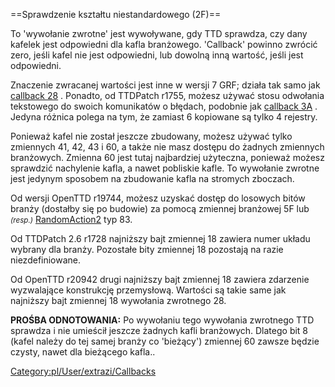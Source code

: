 <noinclude>{{pl/Development/NewGRF/inne strony|en=newgrf-specs.tt-wiki.net/wiki/Callback:_Custom_shape_check|pl=pl/Development/NewGRF/NFO Specs/Callback/Custom shape check}}
</noinclude>==<span id="Custom_shape_check_(2F)"></span><span title="Custom shape check (2F)" id="Custom_shape_check_.282F.29">Sprawdzenie kształtu niestandardowego (2F)</span>==

To <span title=callback>'wywołanie zwrotne'</span> jest wywoływane, gdy TTD sprawdza, czy dany kafelek jest odpowiedni dla kafla branżowego. <span title='Wywołanie zwrotne'>'Callback'</span> powinno zwrócić zero, jeśli kafel nie jest odpowiedni, lub dowolną inną wartość, jeśli jest odpowiedni.

{{pl/Development/NewGRF/grfFrom|7}} Znaczenie zwracanej wartości jest inne w wersji 7 GRF; działa tak samo jak [[pl/Development/NewGRF/NFO Specs/Callback/Main Page#industry-location-permissibility-28 |callback 28]] . {{pl/Development/NewGRF/ottdp| |2.6|ttdprev=r1755}} Ponadto, od TTDPatch r1755, możesz używać stosu odwołania tekstowego do swoich komunikatów o błędach, podobnie jak [[#show-additional-text-in-industry-window-3a |callback 3A]] . Jedyna różnica polega na tym, że zamiast 6 kopiowane są tylko 4 rejestry.

Ponieważ kafel nie został jeszcze zbudowany, możesz używać tylko zmiennych 41, 42, 43 i 60, a także nie masz dostępu do żadnych zmiennych branżowych. Zmienna 60 jest tutaj najbardziej użyteczna, ponieważ możesz sprawdzić nachylenie kafla, a nawet pobliskie kafle. To wywołanie zwrotne jest jedynym sposobem na zbudowanie kafla na stromych zboczach. 

{{pl/Development/NewGRF/ottdp|1.1|no|ottdrev=r19744}} Od wersji OpenTTD r19744, możesz uzyskać dostęp do losowych bitów branży (dostałby się po budowie) za pomocą zmiennej branżowej 5F lub <small>''(resp.)''</small> [[pl/Development/NewGRF/NFO Specs/RandomAction2|RandomAction2]] typ 83.

{{pl/Development/NewGRF/ottdp| |2.6|ttdprev=r1728}} Od TTDPatch 2.6 r1728 najniższy bajt zmiennej 18 zawiera numer układu wybrany dla branży. Pozostałe bity zmiennej 18 pozostają na razie niezdefiniowane.

{{pl/Development/NewGRF/ottdp|1.1|no|ottdrev=r20942}} Od OpenTTD r20942 drugi najniższy bajt zmiennej 18 zawiera zdarzenie wyzwalające konstrukcję przemysłową. Wartości
są takie same jak najniższy bajt zmiennej 18 wywołania zwrotnego 28.

'''PROŚBA ODNOTOWANIA:''' Po wywołaniu tego wywołania zwrotnego TTD sprawdza i nie umieścił jeszcze żadnych kafli branżowych. Dlatego bit 8 (kafel należy do tej samej branży co <span title=current>'bieżący'</span>) zmiennej 60 zawsze będzie czysty, nawet dla bieżącego kafla..
<!--[[Category:Callbacks]]-->[[Category:pl/User/extrazi/Callbacks]]